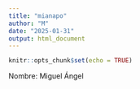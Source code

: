```yaml
---
title: "mianapo"
author: "M"
date: "2025-01-31"
output: html_document
---
```


```r
knitr::opts_chunk$set(echo = TRUE)
```

Nombre: Miguel Ángel
